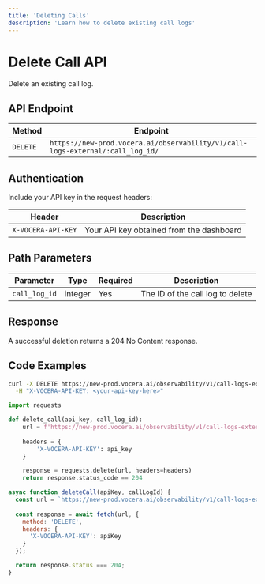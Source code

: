 ```yaml
---
title: 'Deleting Calls'
description: 'Learn how to delete existing call logs'
---
```


# Delete Call API

Delete an existing call log.

## API Endpoint

| Method | Endpoint |
|--------|----------|
| `DELETE` | `https://new-prod.vocera.ai/observability/v1/call-logs-external/:call_log_id/` |

## Authentication

Include your API key in the request headers:

| Header | Description |
|--------|-------------|
| `X-VOCERA-API-KEY` | Your API key obtained from the dashboard |

## Path Parameters

| Parameter | Type | Required | Description |
|-----------|------|----------|-------------|
| `call_log_id` | integer | Yes | The ID of the call log to delete |

## Response

A successful deletion returns a 204 No Content response.

## Code Examples

<CodeGroup>

```bash Curl
curl -X DELETE https://new-prod.vocera.ai/observability/v1/call-logs-external/:call_log_id/ \
  -H "X-VOCERA-API-KEY: <your-api-key-here>"
```

```python Python
import requests

def delete_call(api_key, call_log_id):
    url = f'https://new-prod.vocera.ai/observability/v1/call-logs-external/{call_log_id}/'
    
    headers = {
        'X-VOCERA-API-KEY': api_key
    }

    response = requests.delete(url, headers=headers)
    return response.status_code == 204
```

```javascript JavaScript
async function deleteCall(apiKey, callLogId) {
  const url = `https://new-prod.vocera.ai/observability/v1/call-logs-external/${callLogId}/`;
  
  const response = await fetch(url, {
    method: 'DELETE',
    headers: {
      'X-VOCERA-API-KEY': apiKey
    }
  });

  return response.status === 204;
}
```

</CodeGroup>
